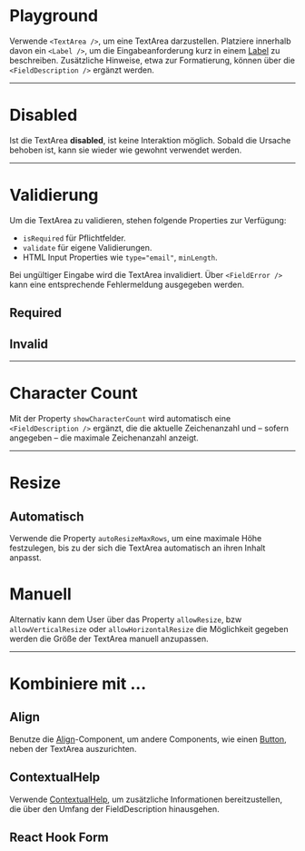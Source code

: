 # Playground

Verwende `<TextArea />`, um eine TextArea darzustellen. Platziere innerhalb
davon ein `<Label />`, um die Eingabeanforderung kurz in einem
[Label](/03-components/content/label/overview) zu beschreiben. Zusätzliche
Hinweise, etwa zur Formatierung, können über die `<FieldDescription />` ergänzt
werden.

<LiveCodeEditor />

---

# Disabled

Ist die TextArea **disabled**, ist keine Interaktion möglich. Sobald die Ursache
behoben ist, kann sie wieder wie gewohnt verwendet werden.

<LiveCodeEditor example="disabled" editorCollapsed />

---

# Validierung

Um die TextArea zu validieren, stehen folgende Properties zur Verfügung:

- `isRequired` für Pflichtfelder.
- `validate` für eigene Validierungen.
- HTML Input Properties wie `type="email"`, `minLength`.

Bei ungültiger Eingabe wird die TextArea invalidiert. Über `<FieldError />` kann
eine entsprechende Fehlermeldung ausgegeben werden.

## Required

<LiveCodeEditor example="required" editorCollapsed />

## Invalid

<LiveCodeEditor example="invalid" editorCollapsed />

---

# Character Count

Mit der Property `showCharacterCount` wird automatisch eine
`<FieldDescription />` ergänzt, die die aktuelle Zeichenanzahl und – sofern
angegeben – die maximale Zeichenanzahl anzeigt.

<LiveCodeEditor example="characterCount" editorCollapsed />

---

# Resize

## Automatisch

Verwende die Property `autoResizeMaxRows`, um eine maximale Höhe festzulegen,
bis zu der sich die TextArea automatisch an ihren Inhalt anpasst.

<LiveCodeEditor example="autoResizeMaxRows" editorCollapsed />

# Manuell

Alternativ kann dem User über das Property `allowResize`, bzw
`allowVerticalResize` oder `allowHorizontalResize` die Möglichkeit gegeben
werden die Größe der TextArea manuell anzupassen.

<LiveCodeEditor example="allowResize" editorCollapsed />

---

# Kombiniere mit ...

## Align

Benutze die [Align](/03-components/structure/align/overview)-Component, um
andere Components, wie einen [Button](/03-components/actions/button/overview),
neben der TextArea auszurichten.

<LiveCodeEditor example="align" editorCollapsed />

## ContextualHelp

Verwende [ContextualHelp](/03-components/overlays/contextual-help/overview), um
zusätzliche Informationen bereitzustellen, die über den Umfang der
FieldDescription hinausgehen.

<LiveCodeEditor example="contextualHelp" editorCollapsed />

## React Hook Form

<LiveCodeEditor example="form" editorCollapsed />
